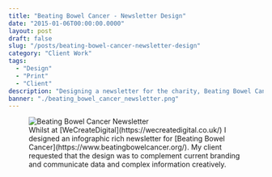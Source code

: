 ```yaml
---
title: "Beating Bowel Cancer - Newsletter Design"
date: "2015-01-06T00:00:00.0000"
layout: post
draft: false
slug: "/posts/beating-bowel-cancer-newsletter-design"
category: "Client Work"
tags:
  - "Design"
  - "Print"
  - "Client"
description: "Designing a newsletter for the charity, Beating Bowel Cancer"
banner: "./beating_bowel_cancer_newsletter.png"
---
```


<figure>
  <img src="./beating_bowel_cancer_newsletter.png" alt="Beating Bowel Cancer Newsletter">
  <figcaption>
   Whilst at [WeCreateDigital](https://wecreatedigital.co.uk/) I designed an infographic rich newsletter for [Beating Bowel Cancer](https://www.beatingbowelcancer.org/). My client requested that the design was to complement current branding and communicate data and complex information creatively.
  </figcaption>
</figure>

